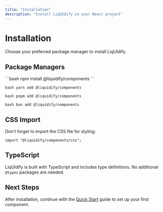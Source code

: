 ```yaml
---
title: "Installation"
description: "Install LiqUIdify in your React project"
---
```


# Installation

Choose your preferred package manager to install LiqUIdify.

## Package Managers

<Tabs>
  <Tab title="npm">```bash npm install @liquidify/components ```</Tab>

<Tab title="yarn">```bash yarn add @liquidify/components```</Tab>

<Tab title="pnpm">```bash pnpm add @liquidify/components```</Tab>

  <Tab title="bun">```bash bun add @liquidify/components```</Tab>
</Tabs>

## CSS Import

Don't forget to import the CSS file for styling:

```tsx
import "@liquidify/components/css";
```

## TypeScript

LiqUIdify is built with TypeScript and includes type definitions. No additional `@types` packages are needed.

## Next Steps

After installation, continue with the [Quick Start](/quickstart) guide to set up your first component.
